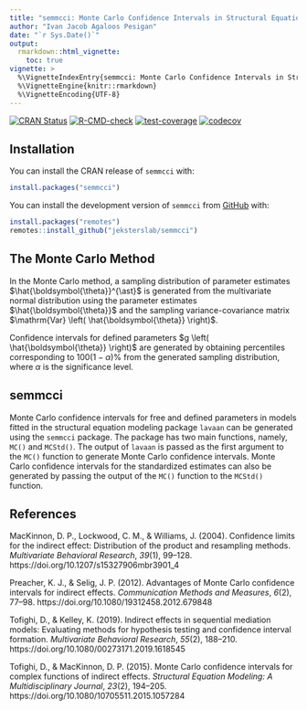 ```yaml
---
title: "semmcci: Monte Carlo Confidence Intervals in Structural Equation Modeling"
author: "Ivan Jacob Agaloos Pesigan"
date: "`r Sys.Date()`"
output:
  rmarkdown::html_vignette:
    toc: true
vignette: >
  %\VignetteIndexEntry{semmcci: Monte Carlo Confidence Intervals in Structural Equation Modeling}
  %\VignetteEngine{knitr::rmarkdown}
  %\VignetteEncoding{UTF-8}
---
```


<!-- badges: start -->
[![CRAN Status](https://www.r-pkg.org/badges/version/semmcci)](https://cran.r-project.org/package=semmcci)
[![R-CMD-check](https://github.com/jeksterslab/semmcci/workflows/R-CMD-check/badge.svg)](https://github.com/jeksterslab/semmcci/actions)
[![test-coverage](https://github.com/jeksterslab/semmcci/actions/workflows/test-coverage.yaml/badge.svg)](https://github.com/jeksterslab/semmcci/actions/workflows/test-coverage.yaml)
[![codecov](https://codecov.io/gh/jeksterslab/semmcci/branch/main/graph/badge.svg?token=KVLUET3DJ6)](https://codecov.io/gh/jeksterslab/semmcci)
<!-- badges: end -->

## Installation

You can install the CRAN release of `semmcci` with:

```r
install.packages("semmcci")
```

You can install the development version of `semmcci` from
[GitHub](https://github.com/jeksterslab/semmcci) with:

```r
install.packages("remotes")
remotes::install_github("jeksterslab/semmcci")
```

## The Monte Carlo Method

In the Monte Carlo method,
a sampling distribution of parameter estimates $\hat{\boldsymbol{\theta}}^{\ast}$ is generated
from the multivariate normal distribution
using the parameter estimates $\hat{\boldsymbol{\theta}}$
and the sampling variance-covariance matrix $\mathrm{Var} \left( \hat{\boldsymbol{\theta}} \right)$.

\begin{equation}
    \hat{\boldsymbol{\theta}}^{\ast}
    \sim
    \mathcal{N}
    \left(
    \hat{\boldsymbol{\theta}},
    \mathrm{Var}
    \left(
    \hat{\boldsymbol{\theta}}
    \right)
    \right)
\end{equation}

Confidence intervals for defined parameters $g \left( \hat{\boldsymbol{\theta}} \right)$ are generated
by obtaining percentiles corresponding to $100(1 - \alpha)\%$
from the generated sampling distribution,
where $\alpha$ is the significance level.

## semmcci

Monte Carlo confidence intervals for free and defined parameters
in models fitted in the structural equation modeling package `lavaan`
can be generated using the `semmcci` package.
The package has two main functions, namely, `MC()` and `MCStd()`.
The output of `lavaan` is passed as the first argument
to the `MC()` function to generate Monte Carlo confidence intervals.
Monte Carlo confidence intervals for the standardized estimates
can also be generated by passing the output of the `MC()` function
to the `MCStd()` function.

## References

MacKinnon, D. P., Lockwood, C. M., & Williams, J. (2004).
Confidence limits for the indirect effect:
Distribution of the product and resampling methods.
*Multivariate Behavioral Research*, *39*(1), 99–128.
https://doi.org/10.1207/s15327906mbr3901_4

Preacher, K. J., & Selig, J. P. (2012).
Advantages of Monte Carlo confidence intervals for indirect effects.
*Communication Methods and Measures*, *6*(2), 77–98.
https://doi.org/10.1080/19312458.2012.679848

Tofighi, D., & Kelley, K. (2019).
Indirect effects in sequential mediation models:
Evaluating methods for hypothesis testing and confidence interval formation.
*Multivariate Behavioral Research*, *55*(2), 188–210.
https://doi.org/10.1080/00273171.2019.1618545

Tofighi, D., & MacKinnon, D. P. (2015).
Monte Carlo confidence intervals for complex functions of indirect effects.
*Structural Equation Modeling: A Multidisciplinary Journal*, *23*(2), 194–205.
https://doi.org/10.1080/10705511.2015.1057284
